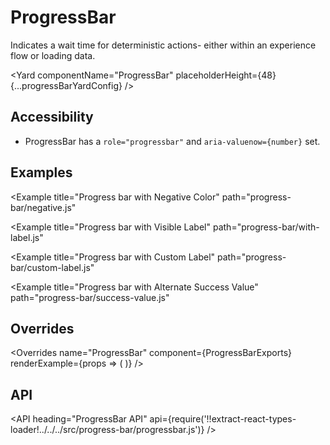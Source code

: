 <!--
Copyright (c) 2018-2019 Uber Technologies, Inc.

This source code is licensed under the MIT license found in the
LICENSE file in the root directory of this source tree.
-->






# ProgressBar

Indicates a wait time for deterministic actions- either within an experience flow or loading data.

<Yard
  componentName="ProgressBar"
  placeholderHeight={48}
  {...progressBarYardConfig}
/>

## Accessibility

- ProgressBar has a `role="progressbar"` and `aria-valuenow={number}` set.

## Examples

<Example title="Progress bar Basic Usage" path="progress-bar/basic.js">
  <Basic />
</Example>

<Example
  title="Progress bar with Negative Color"
  path="progress-bar/negative.js"
>
  <Negative />
</Example>

<Example
  title="Progress bar with Visible Label"
  path="progress-bar/with-label.js"
>
  <WithLabel />
</Example>

<Example
  title="Progress bar with Custom Label"
  path="progress-bar/custom-label.js"
>
  <CustomLabel />
</Example>

<Example
  title="Progress bar with Alternate Success Value"
  path="progress-bar/success-value.js"
>
  <SuccessValue />
</Example>

<Example title="Progress bar with Overrides" path="progress-bar/overrides.js">
  <Customization />
</Example>

## Overrides

<Overrides
  name="ProgressBar"
  component={ProgressBarExports}
  renderExample={props => (
    <ProgressBar
      value={60}
      successValue={100}
      showLabel
      overrides={props.overrides}
    />
  )}
/>

## API

<API
  heading="ProgressBar API"
  api={require('!!extract-react-types-loader!../../../src/progress-bar/progressbar.js')}
/>

<Exports
  component={ProgressBarExports}
  title="Progress Bar exports"
  path="baseui/progress-bar"
/>
